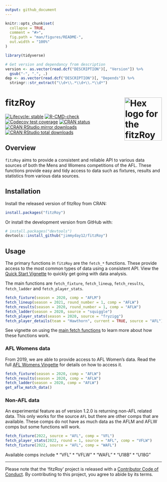 ```yaml
---
output: github_document
---
```


<!-- README.md is generated from README.Rmd. Please edit that file -->

```r
knitr::opts_chunk$set(
  collapse = TRUE,
  comment = "#>",
  fig.path = "man/figures/README-",
  out.width = "100%"
)
```


```r
library(tidyverse)

# Get version and dependancy from description
version <- as.vector(read.dcf("DESCRIPTION")[, "Version"]) %>%
  gsub("-", ".", .)
dep <- as.vector(read.dcf("DESCRIPTION")[, "Depends"]) %>%
  stringr::str_extract("\\d+\\.*\\d+\\.*\\d*")
```


# fitzRoy <img src="man/figures/fitz_hex.png" alt="Hex logo for the fitzRoy package" align="right" width="120" height="139"/>
<!-- badges: start -->
[![Lifecycle: stable](https://img.shields.io/badge/lifecycle-stable-brightgreen.svg)](https://lifecycle.r-lib.org/articles/stages.html#stable)
[![R-CMD-check](https://github.com/jimmyday12/fitzRoy/actions/workflows/R-CMD-check.yaml/badge.svg)](https://github.com/jimmyday12/fitzRoy/actions/workflows/R-CMD-check.yaml)
[![Codecov test coverage](https://codecov.io/gh/jimmyday12/fitzRoy/branch/main/graph/badge.svg)](https://app.codecov.io/gh/jimmyday12/fitzRoy?branch=main)
[![CRAN status](https://www.r-pkg.org/badges/version/fitzRoy)](https://CRAN.R-project.org/package=fitzRoy)
[![CRAN RStudio mirror downloads](https://cranlogs.r-pkg.org/badges/fitzRoy)](https://www.r-pkg.org/pkg/fitzRoy)
[![CRAN RStudio total downloads](https://cranlogs.r-pkg.org/badges/grand-total/fitzRoy)](https://www.r-pkg.org/pkg/fitzRoy)


<!-- badges: end -->

## Overview

`fitzRoy` aims to provide a consistent and reliable API to various data sources of both the Mens and Womens competitions of the AFL. These functions provide easy and tidy access to data such as fixtures, results and statistics from various data sources. 

## Installation
Install the released version of fitzRoy from CRAN:

```r
install.packages("fitzRoy")
```

Or install the development version from GitHub with:

```r
# install.packages("devtools")
devtools::install_github("jimmyday12/fitzRoy")
```

## Usage

The primary functions in `fitzRoy` are the `fetch_*` functions. These provide access to the most common types of data using a consistent API. View the [Quick Start Vignette](https://jimmyday12.github.io/fitzRoy/articles/fitzRoy.html) to quickly get going with data analysis. 

The main functions are `fetch_fixture`, `fetch_lineup`, `fetch_results`, `fetch_ladder` and `fetch_player_stats`. 

```r
fetch_fixture(season = 2020, comp = "AFLM")
fetch_lineup(season = 2021, round_number = 1, comp = "AFLW")
fetch_results(season = 2020, round_number = 1, comp = "AFLW")
fetch_ladder(season = 2020, source = "squiggle")
fetch_player_stats(season = 2020, source = "fryzigg")
fetch_player_details(team = "Hawthorn", current = TRUE, source = "AFL")
```

See vignette on using the [main fetch functions](https://jimmyday12.github.io/fitzRoy/articles/main-fetch-functions.html) to learn more about how these functions work. 

### AFL Womens data 
From 2019, we are able to provide access to AFL Women's data. Read the full [AFL Womens Vingette](https://jimmyday12.github.io/fitzRoy/articles/womens-stats.html) for details on how to access it. 

```r
fetch_fixture(season = 2020, comp = "AFLW")
fetch_results(season = 2020, comp = "AFLW")
fetch_ladder(season = 2020, comp = "AFLW")
get_aflw_match_data()
```

### Non-AFL data
An experimental feature as of version 1.2.0 is returning non-AFL related data. This only works for the source `AFL` but there are other comps that are available. These comps do not have as much data as the AFLM and AFLW comps but some functions will work. 


```r
fetch_fixture(2022, source = "AFL", comp = "VFL")
fetch_player_stats(2022, round = 1, source = "AFL", comp = "VFLW")
fetch_fixture(2022, source = "AFL", comp = "WAFL")
```

Available comps include
* "VFL"
* "VFLW"
* "WAFL"
* "U18B"
* "U18G"

---

Please note that the 'fitzRoy' project is released with a [Contributor Code of Conduct](https://jimmyday12.github.io/fitzRoy/CODE_OF_CONDUCT.html). By contributing to this project, you agree to abide by its terms.
